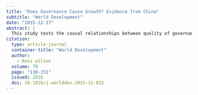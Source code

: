```yaml
---
title: "Does Governance Cause Growth? Evidence from China"
subtitle: "World Development"
date: "2015-12-17"
abstract: |
  This study tests the causal relationships between quality of governance and economic growth at the provincial level in China during the post-Mao reform era. Exploiting the wide cross-provincial variation and rapid change over time in governance institutions and economic performance in China during this period (covering 1985–2005), the study provides a new perspective on the relationship between governance and growth. Whereas a large body of prior literature has demonstrated a strong positive association between high-quality governance institutions and good economic performance at the cross-country level, few quantitative studies have explicitly tested the direction of causality between changes in governance quality and changes in economic outcomes. This study aims to address this gap in the literature by testing two causal hypotheses on the interplay between provincial-level governance and economic performance in China: (i) improvements in provincial quality of governance predict subsequent economic growth rates, and (ii) increases in provincial economic growth rates predict subsequent changes in quality of governance. Using new heterogeneous Granger causality tests that allow for potential differences in the causal relations across provinces, I show a significant and positive effect of economic growth on subsequent quality of governance, largely driven by growth in the secondary sector, but no significant effect of quality of governance on economic growth. These findings suggest that improvements in formal governance have not been a key factor driving China’s rapid growth; instead, the observed positive association between governance and growth reflects the ability of provincial governments to harness the potential created by economic growth to implement subsequent governance improvements. For researchers studying the effect of governance on growth, the results suggest that greater attention should be paid to possible reverse causality from economic outcomes to governance changes.
citation: 
  type: article-journal
  container-title: "World Development"
  author:
    - Ross wilson
  volume: 79
  page: "138-151"
  issued: 2016
  doi: 10.1016/j.worlddev.2015-11-015
---
```

